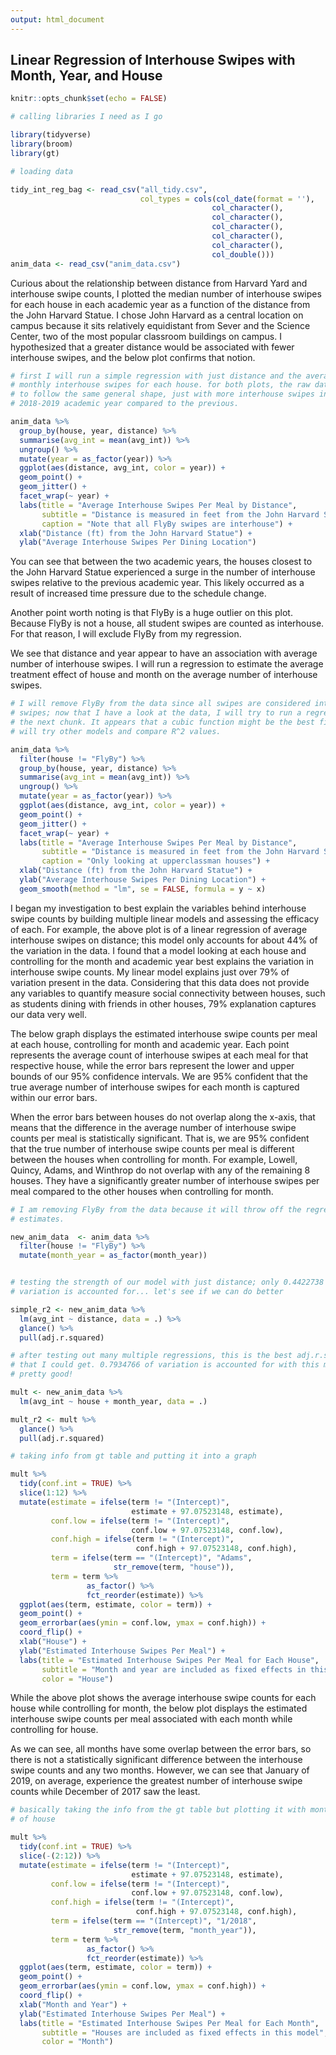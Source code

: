 ```yaml
---
output: html_document
---
```


## Linear Regression of Interhouse Swipes with Month, Year, and House

```r
knitr::opts_chunk$set(echo = FALSE)

# calling libraries I need as I go

library(tidyverse)
library(broom)
library(gt)

# loading data

tidy_int_reg_bag <- read_csv("all_tidy.csv",
                             col_types = cols(col_date(format = ''),
                                             col_character(),
                                             col_character(),
                                             col_character(),
                                             col_character(),
                                             col_character(),
                                             col_double()))
anim_data <- read_csv("anim_data.csv")

```

Curious about the relationship between distance from Harvard Yard and interhouse swipe counts, I plotted the median number of interhouse swipes for each house in each academic year as a function of the distance from the John Harvard Statue. I chose John Harvard as a central location on campus because it sits relatively equidistant from Sever and the Science Center, two of the most popular classroom buildings on campus. I hypothesized that a greater distance would be associated with fewer interhouse swipes, and the below plot confirms that notion.

```r

# first I will run a simple regression with just distance and the average
# monthly interhouse swipes for each house. for both plots, the raw data appears
# to follow the same general shape, just with more interhouse swipes in the
# 2018-2019 academic year compared to the previous.

anim_data %>% 
  group_by(house, year, distance) %>% 
  summarise(avg_int = mean(avg_int)) %>% 
  ungroup() %>% 
  mutate(year = as_factor(year)) %>% 
  ggplot(aes(distance, avg_int, color = year)) +
  geom_point() +
  geom_jitter() +
  facet_wrap(~ year) +
  labs(title = "Average Interhouse Swipes Per Meal by Distance",
       subtitle = "Distance is measured in feet from the John Harvard Statue",
       caption = "Note that all FlyBy swipes are interhouse") +
  xlab("Distance (ft) from the John Harvard Statue") +
  ylab("Average Interhouse Swipes Per Dining Location")

```

You can see that between the two academic years, the houses closest to the John Harvard Statue experienced a surge in the number of interhouse swipes relative to the previous academic year. This likely occurred as a result of increased time pressure due to the schedule change. 

Another point worth noting is that FlyBy is a huge outlier on this plot. Because FlyBy is not a house, all student swipes are counted as interhouse. For that reason, I will exclude FlyBy from my regression.

We see that distance and year appear to have an association with average number of interhouse swipes. I will run a regression to estimate the average treatment effect of house and month on the average number of interhouse swipes.

```r

# I will remove FlyBy from the data since all swipes are considered interhouse
# swipes; now that I have a look at the data, I will try to run a regression in
# the next chunk. It appears that a cubic function might be the best fit, but I
# will try other models and compare R^2 values.

anim_data %>% 
  filter(house != "FlyBy") %>% 
  group_by(house, year, distance) %>% 
  summarise(avg_int = mean(avg_int)) %>% 
  ungroup() %>% 
  mutate(year = as_factor(year)) %>% 
  ggplot(aes(distance, avg_int, color = year)) +
  geom_point() +
  geom_jitter() +
  facet_wrap(~ year) +
  labs(title = "Average Interhouse Swipes Per Meal by Distance",
       subtitle = "Distance is measured in feet from the John Harvard Statue",
       caption = "Only looking at upperclassman houses") +
  xlab("Distance (ft) from the John Harvard Statue") +
  ylab("Average Interhouse Swipes Per Dining Location") +
  geom_smooth(method = "lm", se = FALSE, formula = y ~ x)

```

I began my investigation to best explain the variables behind interhouse swipe counts by building multiple linear models and assessing the efficacy of each. For example, the above plot is of a linear regression of average interhouse swipes on distance; this model only accounts for about 44% of the variation in the data. I found that a model looking at each house and controlling for the month and academic year best explains the variation in interhouse swipe counts. My linear model explains just over 79% of variation present in the data. Considering that this data does not provide any variables to quantify measure social connectivity between houses, such as students dining with friends in other houses, 79% explanation captures our data very well.

The below graph displays the estimated interhouse swipe counts per meal at each house, controlling for month and academic year. Each point represents the average count of interhouse swipes at each meal for that respective house, while the error bars represent the lower and upper bounds of our 95% confidence intervals. We are 95% confident that the true average number of interhouse swipes for each month is captured within our error bars.

When the error bars between houses do not overlap along the x-axis, that means that the difference in the average number of interhouse swipe counts per meal is statistically significant. That is, we are 95% confident that the true number of interhouse swipe counts per meal is different between the houses when controlling for month. For example, Lowell, Quincy, Adams, and Winthrop do not overlap with any of the remaining 8 houses. They have a significantly greater number of interhouse swipes per meal compared to the other houses when controlling for month.


```r

# I am removing FlyBy from the data because it will throw off the regression
# estimates.

new_anim_data  <- anim_data %>% 
  filter(house != "FlyBy") %>% 
  mutate(month_year = as_factor(month_year))


# testing the strength of our model with just distance; only 0.4422738 of
# variation is accounted for... let's see if we can do better

simple_r2 <- new_anim_data %>% 
  lm(avg_int ~ distance, data = .) %>% 
  glance() %>% 
  pull(adj.r.squared)

# after testing out many multiple regressions, this is the best adj.r.squared
# that I could get. 0.7934766 of variation is accounted for with this model.
# pretty good!

mult <- new_anim_data %>% 
  lm(avg_int ~ house + month_year, data = .)

mult_r2 <- mult %>% 
  glance() %>% 
  pull(adj.r.squared)

```

```r

# taking info from gt table and putting it into a graph

mult %>% 
  tidy(conf.int = TRUE) %>% 
  slice(1:12) %>% 
  mutate(estimate = ifelse(term != "(Intercept)", 
                           estimate + 97.07523148, estimate),
         conf.low = ifelse(term != "(Intercept)",
                           conf.low + 97.07523148, conf.low),
         conf.high = ifelse(term != "(Intercept)",
                            conf.high + 97.07523148, conf.high),
         term = ifelse(term == "(Intercept)", "Adams",
                       str_remove(term, "house")),
         term = term %>% 
                 as_factor() %>% 
                 fct_reorder(estimate)) %>% 
  ggplot(aes(term, estimate, color = term)) +
  geom_point() +
  geom_errorbar(aes(ymin = conf.low, ymax = conf.high)) +
  coord_flip() +
  xlab("House") +
  ylab("Estimated Interhouse Swipes Per Meal") +
  labs(title = "Estimated Interhouse Swipes Per Meal for Each House",
       subtitle = "Month and year are included as fixed effects in this model",
       color = "House") 

```

While the above plot shows the average interhouse swipe counts for each house while controlling for month, the below plot displays the estimated interhouse swipe counts per meal associated with each month while controlling for house.

As we can see, all months have some overlap between the error bars, so there is not a statistically significant difference between the interhouse swipe counts and any two months. However, we can see that January of 2019, on average, experience the greatest number of interhouse swipe counts while December of 2017 saw the least.

```r

# basically taking the info from the gt table but plotting it with month instead
# of house

mult %>% 
  tidy(conf.int = TRUE) %>% 
  slice(-(2:12)) %>% 
  mutate(estimate = ifelse(term != "(Intercept)", 
                           estimate + 97.07523148, estimate),
         conf.low = ifelse(term != "(Intercept)",
                           conf.low + 97.07523148, conf.low),
         conf.high = ifelse(term != "(Intercept)",
                            conf.high + 97.07523148, conf.high),
         term = ifelse(term == "(Intercept)", "1/2018",
                       str_remove(term, "month_year")),
         term = term %>% 
                 as_factor() %>% 
                 fct_reorder(estimate)) %>% 
  ggplot(aes(term, estimate, color = term)) +
  geom_point() +
  geom_errorbar(aes(ymin = conf.low, ymax = conf.high)) +
  coord_flip() +
  xlab("Month and Year") +
  ylab("Estimated Interhouse Swipes Per Meal") +
  labs(title = "Estimated Interhouse Swipes Per Meal for Each Month",
       subtitle = "Houses are included as fixed effects in this model",
       color = "Month") 
  


```

